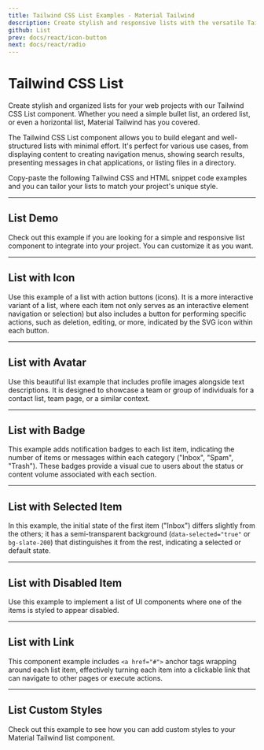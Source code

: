 ```yaml
---
title: Tailwind CSS List Examples - Material Tailwind
description: Create stylish and responsive lists with the versatile Tailwind CSS List component. Customize and integrate it easily into your web project.
github: List
prev: docs/react/icon-button
next: docs/react/radio
---
```


# Tailwind CSS List

Create stylish and organized lists for your web projects with our Tailwind CSS List component. Whether you need a simple bullet list, an ordered list, or even a horizontal list, Material Tailwind has you covered.

The Tailwind CSS List component allows you to build elegant and well-structured lists with minimal effort. It's perfect for various use cases, from displaying content to creating navigation menus, showing search results, presenting messages in chat applications, or listing files in a directory.

Copy-paste the following Tailwind CSS and HTML snippet code examples and you can tailor your lists to match your project's unique style.

---

## List Demo

Check out this example if you are looking for a simple and responsive list component to integrate into your project. You can customize it as you want.

<PreviewWithCode relativePath="list/list-demo.tsx" language="html" />

---

## List with Icon

Use this example of a list with action buttons (icons). It is a more interactive variant of a list, where each item not only serves as an interactive element navigation or selection) but also includes a button for performing specific actions, such as deletion, editing, or more, indicated by the SVG icon within each button.

<PreviewWithCode relativePath="list/list-with-icon.tsx" language="html" />

---

## List with Avatar

Use this beautiful list example that includes profile images alongside text descriptions. It is designed to showcase a team or group of individuals for a contact list, team page, or a similar context.

<PreviewWithCode relativePath="list/list-with-avatar.tsx" language="html" />

---

## List with Badge

This example adds notification badges to each list item, indicating the number of items or messages within each category ("Inbox", "Spam", "Trash"). These badges provide a visual cue to users about the status or content volume associated with each section.

<PreviewWithCode relativePath="list/list-with-badge.tsx" language="html" />

---

## List with Selected Item

In this example, the initial state of the first item ("Inbox") differs slightly from the others; it has a semi-transparent background (`data-selected="true"` or `bg-slate-200`) that distinguishes it from the rest, indicating a selected or default state.

<PreviewWithCode relativePath="list/list-with-selected-item.tsx" language="html" />

---

## List with Disabled Item

Use this example to implement a list of UI components where one of the items is styled to appear disabled.

<PreviewWithCode relativePath="list/list-with-disabled-item.tsx" language="html" />

---

## List with Link

This component example includes `<a href="#">` anchor tags wrapping around each list item, effectively turning each item into a clickable link that can navigate to other pages or execute actions.

<PreviewWithCode relativePath="list/list-with-link.tsx" language="html" />

---

## List Custom Styles

Check out this example to see how you can add custom styles to your Material Tailwind list component.

<PreviewWithCode relativePath="list/list-custom-styles.tsx" language="html" />